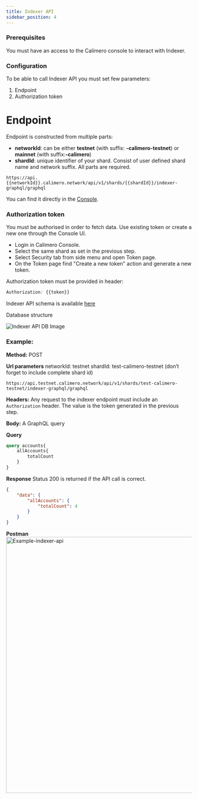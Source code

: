 ```yaml
---
title: Indexer API
sidebar_position: 4
---
```


### Prerequisites
You must have an access to the Calimero console to interact with Indexer.

### Configuration

To be able to call Indexer API you must set few parameters:
1. Endpoint
2. Authorization token

# Endpoint
Endpoint is constructed from multiple parts:
- **networkId**: can be either **testnet** (with suffix: **-calimero-testnet**) or **mainnet** (with suffix:**-calimero**)
- **shardId**: unique identifier of your shard. Consist of user defined shard name and network suffix. All parts are required.
```
https://api.{{networkId}}.calimero.network/api/v1/shards/{{shardId}}/indexer-graphql/graphql
```
You can find it directly in the [Console](/interact/endpoints).

### Authorization token
You must be authorised in order to fetch data. Use existing token or create a new one through the Console UI.
- Login in Calimero Console.
- Select the same shard as set in the previous step.
- Select Security tab from side menu and open Token page.
- On the Token page find "Create a new token" action and generate a new token.

Authorization token must be provided in header:
```javascript
Authorization: {{token}}
```

Indexer API schema is available [here](https://github.com/community/community/files/10108266/schema.txt)

Database structure

![Indexer API DB Image](https://raw.githubusercontent.com/near/near-indexer-for-explorer/master/docs/near-indexer-for-explorer-db.png)

### Example:

**Method:** POST

**Url parameters**
networkId: testnet
shardId: test-calimero-testnet (don’t forget to include complete shard id)
```
https://api.testnet.calimero.network/api/v1/shards/test-calimero-testnet/indexer-graphql/graphql
```

**Headers:**
Any request to the indexer endpoint must include an `Authorization` header. The value is the token generated in the previous step.

**Body:**
A GraphQL query

**Query**
```graphql
query accounts{
    allAccounts{
        totalCount
    }
}
```
**Response**
Status 200 is returned if the API call is correct.
```json
{
    "data": {
        "allAccounts": {
            "totalCount": 4
        }
    }
}
```

**Postman**
<img width="694" alt="Example-indexer-api" src="https://user-images.githubusercontent.com/12198572/204392731-2b682032-ac4b-42b2-94a4-f6f79ee1b8dd.png"/>
